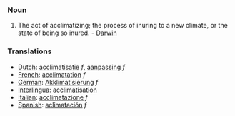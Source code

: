 ===Noun===
#The act of acclimatizing; the process of inuring to a new climate, or the state of being so inured. - [[Darwin]]
===Translations===
*[[Dutch]]: [[acclimatisatie]] ''f'', [[aanpassing]] ''f''
*[[French]]: [[acclimatation]] ''f''
*[[German]]: [[Akklimatisierung]] ''f''
*[[Interlingua]]: [[acclimatisation]]
*[[Italian]]: [[acclimatazione]] ''f''
*[[Spanish]]: [[aclimatación]] ''f''